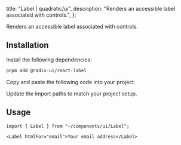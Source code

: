 
  title: "Label | quadratic/ui",
  description: "Renders an accessible label associated with controls.",
};

<Title>Label</Title>
<Description>Renders an accessible label associated with controls.</Description>
<ComponentPreview id="label" />

## Installation
<Steps>

<StepTitle>Install the following dependencies:</StepTitle>
<StepContent>
```bash
pnpm add @radix-ui/react-label
```
</StepContent>

<StepTitle>Copy and paste the following code into your project.</StepTitle>
<StepContent>
<FileSource id="label" />
</StepContent>

<StepTitle>Update the import paths to match your project setup.</StepTitle>

</Steps>

## Usage
```tsx
import { Label } from "~/components/ui/Label";
```
```tsx
<Label htmlFor="email">Your email address</Label>
```

<Footer previousLabel="Input OTP" previousHref="/docs/components/primitives/input-otp" nextLabel="Menubar" nextHref="/docs/components/primitives/menubar" />
